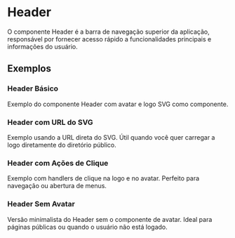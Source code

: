
<Meta of={HeaderStories} />

# Header

O componente Header é a barra de navegação superior da aplicação, responsável por fornecer acesso rápido a funcionalidades principais e informações do usuário.

## Exemplos

### Header Básico

Exemplo do componente Header com avatar e logo SVG como componente.

<Canvas of={HeaderStories.Default} />

### Header com URL do SVG

Exemplo usando a URL direta do SVG. Útil quando você quer carregar a logo diretamente do diretório público.

<Canvas of={HeaderStories.WithSvgUrl} />

### Header com Ações de Clique

Exemplo com handlers de clique na logo e no avatar. Perfeito para navegação ou abertura de menus.

<Canvas of={HeaderStories.WithClickActions} />

### Header Sem Avatar

Versão minimalista do Header sem o componente de avatar. Ideal para páginas públicas ou quando o usuário não está logado.

<Canvas of={HeaderStories.WithoutAvatar} />